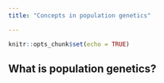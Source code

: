 ```yaml
---
title: "Concepts in population genetics"

---
```


```r
knitr::opts_chunk$set(echo = TRUE)
```

## What is population genetics?

